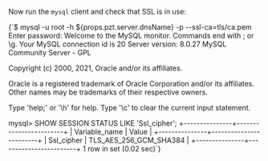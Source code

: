 Now run the `mysql` client and check that SSL is in use:

<CodeBlock>
  {`$ mysql -u root -h ${props.pzt.server.dnsName} -p --ssl-ca=tls/ca.pem
Enter password:
Welcome to the MySQL monitor.  Commands end with ; or \g.
Your MySQL connection id is 20
Server version: 8.0.27 MySQL Community Server - GPL
  
Copyright (c) 2000, 2021, Oracle and/or its affiliates.
  
Oracle is a registered trademark of Oracle Corporation and/or its
affiliates. Other names may be trademarks of their respective
owners.
  
Type 'help;' or '\h' for help. Type '\c' to clear the current input statement.
  
mysql> SHOW SESSION STATUS LIKE 'Ssl_cipher';
+---------------+------------------------+
| Variable_name | Value                  |
+---------------+------------------------+
| Ssl_cipher    | TLS_AES_256_GCM_SHA384 |
+---------------+------------------------+
1 row in set (0.02 sec)`}
</CodeBlock>

